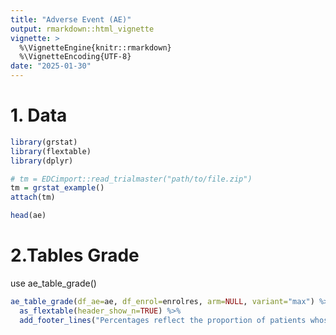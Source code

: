 ```yaml
---
title: "Adverse Event (AE)"
output: rmarkdown::html_vignette
vignette: >
  %\VignetteEngine{knitr::rmarkdown}
  %\VignetteEncoding{UTF-8}
date: "2025-01-30"
---
```


<!-- https://oncostat.github.io/grstat/articles/adverse_events_sas.html -->

# 1. Data

```r

library(grstat)
library(flextable)
library(dplyr)

# tm = EDCimport::read_trialmaster("path/to/file.zip")
tm = grstat_example()
attach(tm)

head(ae)

```
# 2.Tables Grade

use  ae_table_grade()

```r
ae_table_grade(df_ae=ae, df_enrol=enrolres, arm=NULL, variant="max") %>% 
  as_flextable(header_show_n=TRUE) %>% 
  add_footer_lines("Percentages reflect the proportion of patients whose maximum AE grade was as indicated.")
```





